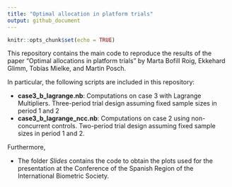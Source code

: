 ```yaml
---
title: "Optimal allocation in platform trials"
output: github_document
---
```


```r
knitr::opts_chunk$set(echo = TRUE)
```

This repository contains the main code to reproduce the results of the paper "Optimal allocations in platform trials" by Marta Bofill Roig, Ekkehard Glimm, Tobias Mielke, and Martin Posch.

In particular, the following scripts are included in this repository:

- **case3_b_lagrange.nb**: Computations on case 3  with Lagrange Multipliers. Three-period trial design assuming fixed sample sizes in period 1 and 2
- **case3_b_lagrange_ncc.nb**: Computations on case 2 using non-concurrent controls. Two-period trial design assuming fixed sample sizes in period 1 and 2.


Furthermore,

- The folder *Slides* contains the code to obtain the plots used for the presentation at the Conference of the Spanish Region of the International Biometric Society.

